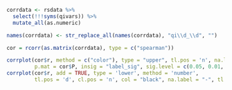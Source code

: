 ```r

corrdata <- rsdata %>%
  select(!!!syms(qivars)) %>%
  mutate_all(as.numeric)

names(corrdata) <- str_replace_all(names(corrdata), "qi\\d_\\d", "")

cor = rcorr(as.matrix(corrdata), type = c("spearman"))

corrplot(cor$r, method = c("color"), type = "upper", tl.pos = 'n', na.label = "square", na.label.col = "grey", diag = FALSE,
         p.mat = cor$P, insig = "label_sig", sig.level = c(0.05, 0.01, 0.001), pch.cex = 0.8, cl.pos = "r", mar = c(1, 2, 0, 0) + 0.1)
corrplot(cor$r, add = TRUE, type = 'lower', method = 'number', 
         tl.pos = 'd', cl.pos = 'n', col = "black", na.label = "-", tl.col = "red", number.cex = 0.9)

```
